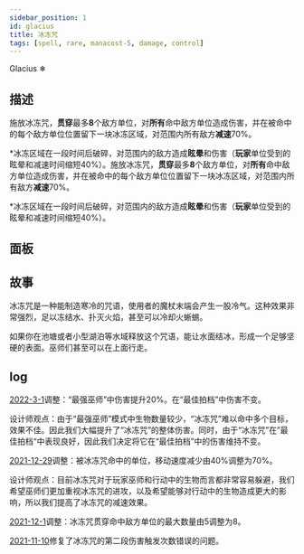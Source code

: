 ```yaml
---
sidebar_position: 1
id: glacius
title: 冰冻咒
tags: [spell, rare, manacost-5, damage, control]
---
```


Glacius ❄

<!--truncate-->



<CardBasics cardKey={id}/>


## 描述

施放冰冻咒，**贯穿**最多**8**个敌方单位，对**所有**命中敌方单位造成伤害，并在被命中的每个敌方单位位置留下一块冰冻区域，对范围内所有敌方**减速**70%。

*冰冻区域在一段时间后破碎，对范围内的敌方造成**眩晕**和伤害（**玩家**单位受到的眩晕和减速时间缩短40%）。施放冰冻咒，**贯穿**最多**8**个敌方单位，对**所有**命中敌方单位造成伤害，并在被命中的每个敌方单位位置留下一块冰冻区域，对范围内所有敌方**减速**70%。

*冰冻区域在一段时间后破碎，对范围内的敌方造成**眩晕**和伤害（**玩家**单位受到的眩晕和减速时间缩短40%）。

## 面板


<LevelComponent/>


<CardDynamicTable cardKey={id}/>


<CardComplexTable cardKey={id}/>


## 故事

冰冻咒是一种能制造寒冷的咒语，使用者的魔杖末端会产生一股冷气。这种效果非常强烈，足以冻结水、扑灭火焰，甚至可以冷却火蜥蜴。

如果你在池塘或者小型湖泊等水域释放这个咒语，能让水面结冰，形成一个足够坚硬的表面。巫师们甚至可以在上面行走。


## log

[2022-3-1](/blog/220301-update-annc#adjustment)调整：“最强巫师”中伤害提升20%。在“最佳拍档”中伤害不变。

设计师观点：由于“最强巫师”模式中生物数量较少，“冰冻咒”难以命中多个目标，效果不佳。因此我们大幅提升了“冰冻咒”的整体伤害。同时，由于“冰冻咒”在”最佳拍档“中表现良好，因此我们决定将它在“最佳拍档”中的伤害维持不变。

[2021-12-29](/blog/211229-update-annc#adjustment)调整：被冰冻咒命中的单位，移动速度减少由40%调整为70%。

设计师观点：目前冰冻咒对于玩家巫师和行动中的生物而言都非常容易躲避，我们希望巫师们更加重视冰冻咒的进攻，以及希望能够对行动中的生物造成更大的影响，所以我们提高了冰冻咒的减速效果。

[2021-12-1](/blog/211201-update-annc#adjustment)调整：冰冻咒贯穿命中敌方单位的最大数量由5调整为8。

[2021-11-10](/blog/211110-update-annc#fix)修复了冰冻咒的第二段伤害触发次数错误的问题。
